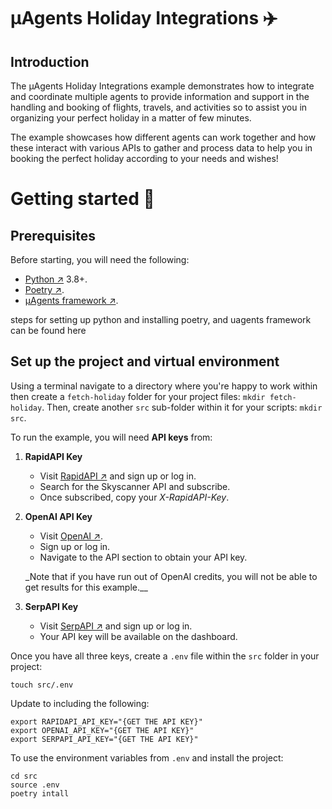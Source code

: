 # μAgents Holiday Integrations ✈️

## Introduction

The μAgents Holiday Integrations example demonstrates how to integrate and coordinate multiple agents to provide information and support in the handling and booking of flights, travels, and activities so to assist you in organizing your perfect holiday in a matter of few minutes.

The example showcases how different agents can work together and how these interact with various APIs to gather and process data to help you in booking the perfect holiday according to your needs and wishes!


# Getting started 🎯

## Prerequisites

Before starting, you will need the following:

- [Python ↗️](https://www.python.org/downloads/) 3.8+.
- [Poetry ↗️](https://python-poetry.org/).
- [μAgents framework ↗️](/guides/agents/installing-uagent).

steps for setting up python and installing poetry, and uagents framework can be found here

## Set up the project and virtual environment

Using a terminal navigate to a directory where you're happy to work within then create a `fetch-holiday` folder for your project files: `mkdir fetch-holiday`. Then, create another `src` sub-folder within it for your scripts: `mkdir src`.

To run the example, you will need **API keys** from:

1. **RapidAPI Key**

   - Visit [RapidAPI ↗️](https://rapidapi.com/hub) and sign up or log in.
   - Search for the Skyscanner API and subscribe.
   - Once subscribed, copy your _X-RapidAPI-Key_.

2. **OpenAI API Key**

   - Visit [OpenAI ↗️](https://openai.com/).
   - Sign up or log in.
   - Navigate to the API section to obtain your API key.

   \_Note that if you have run out of OpenAI credits, you will not be able to get results for this example.\_\_

3. **SerpAPI Key**
   - Visit [SerpAPI ↗️](https://serpapi.com/) and sign up or log in.
   - Your API key will be available on the dashboard.

Once you have all three keys, create a `.env` file within the `src` folder in your project:

`touch src/.env`

Update to including the following:

```
export RAPIDAPI_API_KEY="{GET THE API KEY}"
export OPENAI_API_KEY="{GET THE API KEY}"
export SERPAPI_API_KEY="{GET THE API KEY}"
```

To use the environment variables from `.env` and install the project:

```
cd src
source .env
poetry intall
```
